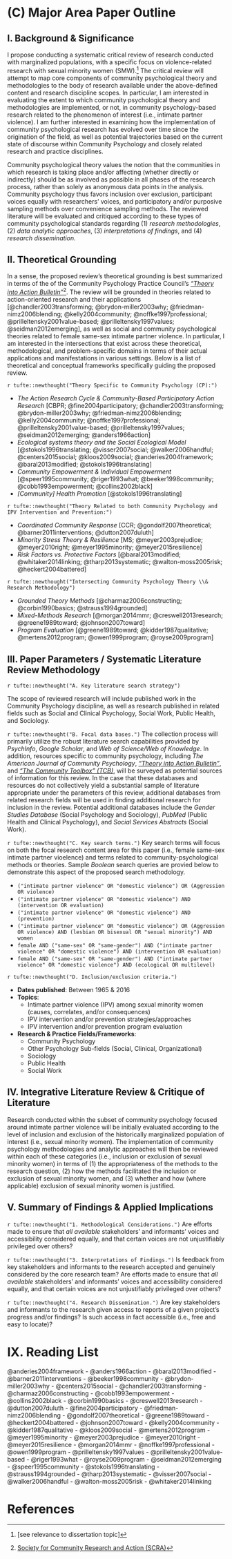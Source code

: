 # (C) Major Area Paper Outline <!--`(2-3 pages)`-->

## I. Background \& Significance

I propose conducting a systematic critical review of research conducted with marginalized populations, with a specific focus on violence-related research with sexual minority women (SMW).^[[see relevance to dissertation topic]] The critical review will attempt to map core components of community psychological theory and methodologies to the body of research available under the above-defined content and research discipline scopes. In particular, I am interested in evaluating the extent to which community psychological theory and methodologies are implemented, or not, in community psychology-based research related to the phenomenon of interest (i.e., intimate partner violence). I am further interested in examining how the implementation of community psychological research has evolved over time since the origination of the field, as well as potential trajectories based on the current state of discourse within Community Psychology and closely related research and practice disciplines.

Community psychological theory values the notion that the communities in which research is taking place and/or affecting (whether directly or indirectly) should be as involved as possible in all phases of the research process, rather than solely as anonymous data points in the analysis. Community psychology thus favors inclusion over exclusion, participant voices equally with researchers' voices, and participatory and/or purposive sampling methods over convenience sampling methods. The reviewed literature will be evaluated and critiqued according to these types of community psychological standards regarding (1) _research methodologies_, (2) _data analytic approaches_, (3) _interpretations of findings_, and (4) _research dissemination._


## II. Theoretical Grounding

In a sense, the proposed review's theoretical grounding is best summarized in terms of the of the Community Psychology Practice Council's [_"Theory into Action Bulletin"_](http://www.scra27.org/what-we-do/practice/practice-council-initatives/theory-action-bulletin/)^[[Society for Community Research and Action (SCRA)](http://www.scra27.org/)]. The review will be grounded in theories related to action-oriented research and their applications [@chandler2003transforming; @brydon-miller2003why; @friedman-nimz2006blending; @kelly2004community; @noffke1997professional; @prilleltensky2001value-based; @prilleltensky1997values; @seidman2012emerging], as well as social and community psychological theories related to female same-sex intimate partner violence. In particular, I am interested in the intersections that exist across these theoretical, methodological, and problem-specific domains in terms of their actual applications and manifestations in various settings. Below is a list of theoretical and conceptual frameworks specifically guiding the proposed review.

`r tufte::newthought("Theory Specific to Community Psychology (CP):")`

- _The Action Research Cycle & Community-Based Participatory Action Research_ [CBPR; @fine2004participatory; @chandler2003transforming; @brydon-miller2003why; @friedman-nimz2006blending; @kelly2004community; @noffke1997professional; @prilleltensky2001value-based; @prilleltensky1997values; @seidman2012emerging; @anders1966action]
- _Ecological systems theory and the Social Ecological Model_ [@stokols1996translating; @visser2007social; @walker2006handful; @centers2015social; @kloos2009social; @anderies2004framework; @baral2013modified; @stokols1996translating]
- _Community Empowerment & Individual Empowerment_ [@speer1995community; @riger1993what; @beeker1998community; @cobb1993empowerment; @collins2002black]
- _[Community] Health Promotion_ [@stokols1996translating]

`r tufte::newthought("Theory Related to both Community Psychology and IPV Intervention and Prevention:")`

- _Coordinated Community Response_ [CCR; @gondolf2007theoretical; @barner2011interventions; @dutton2007duluth]
- _Minority Stress Theory & Resilience_ [MS; @meyer2003prejudice; @meyer2010right; @meyer1995minority; @meyer2015resilience]
- _Risk Factors vs. Protective Factors_ [@baral2013modified; @whitaker2014linking; @tharp2013systematic; @walton-moss2005risk; @heckert2004battered]

`r tufte::newthought("Intersecting Community Psychology Theory \\& Research Methodology")`

- _Grounded Theory Methods_ [@charmaz2006constructing; @corbin1990basics; @strauss1994grounded]
- _Mixed-Methods Research_ [@morgan2014mmr; @creswell2013research; @greene1989toward; @johnson2007toward]
- _Program Evaluation_ [@greene1989toward; @kidder1987qualitative; @mertens2012program; @owen1999program; @royse2009program]

## III. Paper Parameters / Systematic Literature Review Methodology

`r tufte::newthought("A. Key literature search strategy")`

The scope of reviewed research will include published work in the Community Psychology discipline, as well as research published in related fields such as Social and Clinical Psychology, Social Work, Public Health, and Sociology.

`r tufte::newthought("B. Focal data bases.")` The collection process will primarily utilize the robust literature search capabilities provided by _PsychInfo_, _Google Scholar_, and _Web of Science/Web of Knowledge_. In addition, resources specific to community psychology, including _The American Journal of Community Psychology_, [_"Theory into Action Bulletin"_](http://www.scra27.org/what-we-do/practice/practice-council-initatives/theory-action-bulletin/), and [_"The Community Toolbox" (TCB)_](http://ctb.ku.edu/en), will be surveyed as potential sources of information for this review. In the case that these databases and resources do not collectively yield a substantial sample of literature appropriate under the parameters of this review, additional databases from related research fields will be used in finding additional research for inclusion in the review. Potential additional databases include the _Gender Studies Database_ (Social Psychology and Sociology), _PubMed_ (Public Health and Clinical Psychology), and _Social Services Abstracts_ (Social Work).

`r tufte::newthought("C. Key search terms.")` Key search terms will focus on both the focal research content area for this paper (i.e., female same-sex intimate partner vioelence) and terms related to community-psychological methods or theories. Sample _Boolean_ search queries are provied below to demonstrate this aspect of the proposed search methodology.

- `("intimate partner violence" OR "domestic violence") OR (Aggression OR violence) `
- `("intimate partner violence" OR "domestic violence") AND (intervention OR evaluation)`
- `("intimate partner violence" OR "domestic violence") AND (prevention)`
- `("intimate partner violence" OR "domestic violence") OR (Aggression OR violence) AND (lesbian OR bisexual OR "sexual minority") AND women`
- `female AND ("same-sex" OR "same-gender") AND ("intimate partner violence" OR "domestic violence") AND (intervention OR evaluation)`
- `female AND ("same-sex" OR "same-gender") AND ("intimate partner violence" OR "domestic violence") AND (ecological OR multilevel)`

`r tufte::newthought("D. Inclusion/exclusion criteria.")`

- **Dates published**: Between 1965 & 2016
- **Topics**:
    - Intimate partner violence (IPV) among sexual minority women (causes, correlates, and/or consequences)
    - IPV intervention and/or prevention strategies/approaches
    - IPV intervention and/or prevention program evaluation
- **Research & Practice Fields/Frameworks**:
    - Community Psychology
    - Other Psychology Sub-fields (Social, Clinical, Organizational)
    - Sociology
    - Public Health
    - Social Work


## IV. Integrative Literature Review & Critique of Literature

Research conducted within the subset of community psychology focused around intimate partner violence will be initially evaluated according to the level of inclusion and exclusion of the historically marginalized population of interest (i.e., sexual minority women). The implementation of community psychology methodologies and analytic approaches will then be reviewed within each of these categories (i.e., inclusion or exclusion of sexual minority women) in terms of (1) the appropriateness of the methods to the research question, (2) how the methods facilitated the inclusion or exclusion of sexual minority women, and (3) whether and how (where applicable) exclusion of sexual minority women is justified. 

## V. Summary of Findings & Applied Implications

`r tufte::newthought("1. Methodological Considerations.")` Are efforts made to ensure that _all available_ stakeholders' and informants' voices and accessibility considered equally, and that certain voices are not unjustifiably privileged over others?

`r tufte::newthought("3. Interpretations of Findings.")` Is feedback from key stakeholders and informants to the research accepted and genuinely considered by the core research team? Are efforts made to ensure that _all available_ stakeholders' and informants' voices and accessibility considered equally, and that certain voices are not unjustifiably privileged over others?

`r tufte::newthought("4. Research Dissemination.")` Are key stakeholders and informants to the research given access to reports of a given project's progress and/or findings? Is such access in fact accessible (i.e., free and easy to locate)?




# IX. Reading List

@anderies2004framework
- @anders1966action
- @baral2013modified
- @barner2011interventions
- @beeker1998community
- @brydon-miller2003why
- @centers2015social
- @chandler2003transforming
- @charmaz2006constructing
- @cobb1993empowerment
- @collins2002black
- @corbin1990basics
- @creswell2013research
- @dutton2007duluth
- @fine2004participatory
- @friedman-nimz2006blending
- @gondolf2007theoretical
- @greene1989toward
- @heckert2004battered
- @johnson2007toward
- @kelly2004community
- @kidder1987qualitative
- @kloos2009social
- @mertens2012program
- @meyer1995minority
- @meyer2003prejudice
- @meyer2010right
- @meyer2015resilience
- @morgan2014mmr
- @noffke1997professional
- @owen1999program
- @prilleltensky1997values
- @prilleltensky2001value-based
- @riger1993what
- @royse2009program
- @seidman2012emerging
- @speer1995community
- @stokols1996translating
- @strauss1994grounded
- @tharp2013systematic
- @visser2007social
- @walker2006handful
- @walton-moss2005risk
- @whitaker2014linking


# References

